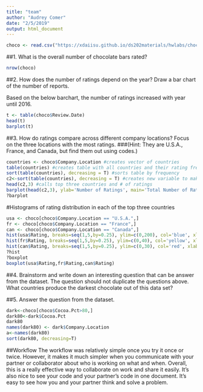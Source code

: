 ```yaml
---
title: "team"
author: "Audrey Comer"
date: "2/5/2019"
output: html_document
---
```


```r
choco <- read.csv("https://xdaiisu.github.io/ds202materials/hwlabs/choco.csv")
```

##1. What is the overall number of chocolate bars rated?
```r
nrow(choco)
```

##2. How does the number of ratings depend on the year? Draw a bar chart of the number of reports.

Based on the below barchart, the number of ratings increased with year until 2016.

```r
t <- table(choco$Review.Date)
head(t)
barplot(t)
```

##3. How do ratings compare across different company locations? Focus on the three locations with the most ratings.
###(Hint: They are U.S.A., France, and Canada, but find them out using codes.)

```r
countries <- choco$Company.Location #creates vector of countries
table(countries) #creates table with all countries and their rating frequency
sort(table(countries), decreasing = T) #sorts table by frequency
c2<-sort(table(countries), decreasing = T) #creates new variable to make calling headings simpler
head(c2,3) #calls top three countries and # of ratings
barplot(head(c2,3), ylab='Number of Ratings', main='Total Number of Ratings for Countries with the Most Ratings', ylim=c(0,800), width=1, col=c('blue', 'yellow','red'))
?barplot
```

#Histograms of rating distribution in each of the top three countries
```r
usa <- choco[choco$Company.Location == "U.S.A.",]
fr <- choco[choco$Company.Location == "France",]
can <- choco[choco$Company.Location == "Canada",]
hist(usa$Rating, breaks=seq(1,5,by=0.25), ylim=c(0,200), col='blue', xlab='Rating', main='Ratings of American chocolate')
hist(fr$Rating, breaks=seq(1,5,by=0.25), ylim=c(0,40), col='yellow', xlab='Rating', main='Ratings of French chocolate')
hist(can$Rating, breaks=seq(1,5,by=0.25), ylim=c(0,30), col='red', xlab='Rating', main='Ratings of Canadian chocolate')
?hist
?boxplot
boxplot(usa$Rating,fr$Rating,can$Rating)
```



##4. Brainstorm and write down an interesting question that can be answer from the dataset. The question should not duplicate the questions above.
What countries produce the darkest chocolate out of this data set?

##5. Answer the question from the dataset.
```r
dark<-choco[choco$Cocoa.Pct>80,]
dark80<-dark$Cocoa.Pct
dark80
names(dark80) <- dark$Company.Location 
a<-names(dark80)
sort(dark80, decreasing=T) 
```

##Workflow
The workflow was relatively simple once you try it once or twice. However, it makes it much simpler when you communicate with your partner or collaborator about who is working on what and when. Overall, this is a really effective way to collaborate on work and share it easily. It’s also nice to see your code and your partner’s code in one document. It’s easy to see how you and your partner think and solve a problem.